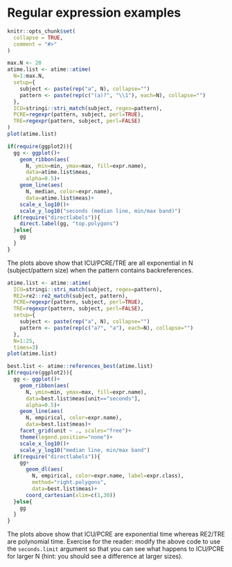 <!--
%\VignetteEngine{knitr::knitr}
%\VignetteIndexEntry{Regular expression examples}
-->

# Regular expression examples

```{r setup, include = FALSE}
knitr::opts_chunk$set(
  collapse = TRUE,
  comment = "#>"
)
```

```{r}
max.N <- 20
atime.list <- atime::atime(
  N=1:max.N,
  setup={
    subject <- paste(rep("a", N), collapse="")
    pattern <- paste(rep(c("(a)?", "\\1"), each=N), collapse="")
  },
  ICU=stringi::stri_match(subject, regex=pattern),
  PCRE=regexpr(pattern, subject, perl=TRUE),
  TRE=regexpr(pattern, subject, perl=FALSE)
)
plot(atime.list)

if(require(ggplot2)){
  gg <- ggplot()+
    geom_ribbon(aes(
      N, ymin=min, ymax=max, fill=expr.name),
      data=atime.list$meas,
      alpha=0.5)+
    geom_line(aes(
      N, median, color=expr.name),
      data=atime.list$meas)+
    scale_x_log10()+
    scale_y_log10("seconds (median line, min/max band)")
  if(require("directlabels")){
    direct.label(gg, "top.polygons")
  }else{
    gg
  }
}
```

The plots above show that ICU/PCRE/TRE are all exponential in N
(subject/pattern size) when the pattern contains backreferences.

```{r}
atime.list <- atime::atime(
  ICU=stringi::stri_match(subject, regex=pattern),
  RE2=re2::re2_match(subject, pattern),
  PCRE=regexpr(pattern, subject, perl=TRUE),
  TRE=regexpr(pattern, subject, perl=FALSE),
  setup={
    subject <- paste(rep("a", N), collapse="")
    pattern <- paste(rep(c("a?", "a"), each=N), collapse="")
  },
  N=1:25,
  times=3)
plot(atime.list)

best.list <- atime::references_best(atime.list)
if(require(ggplot2)){
  gg <- ggplot()+
    geom_ribbon(aes(
      N, ymin=min, ymax=max, fill=expr.name),
      data=best.list$meas[unit=="seconds"],
      alpha=0.5)+
    geom_line(aes(
      N, empirical, color=expr.name),
      data=best.list$meas)+
    facet_grid(unit ~ ., scales="free")+
    theme(legend.position="none")+
    scale_x_log10()+
    scale_y_log10("median line, min/max band")
  if(require("directlabels")){
    gg+
      geom_dl(aes(
        N, empirical, color=expr.name, label=expr.class),
        method="right.polygons",
        data=best.list$meas)+
      coord_cartesian(xlim=c(1,30))
  }else{
    gg
  }
}
```

The plots above show that ICU/PCRE are exponential time whereas
RE2/TRE are polynomial time. Exercise for the reader: modify the above
code to use the `seconds.limit` argument so that you can see what
happens to ICU/PCRE for larger N (hint: you should see a difference at
larger sizes).

